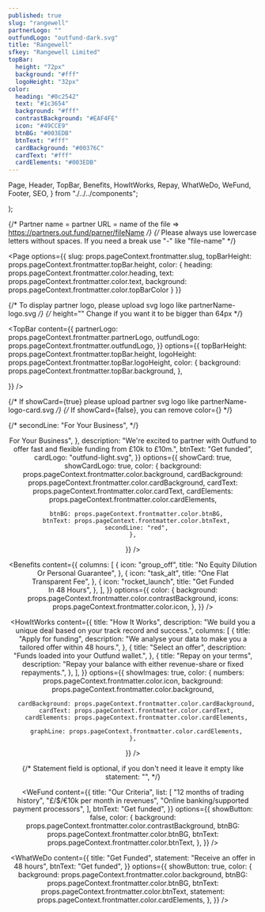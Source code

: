 ```yaml
---
published: true
slug: "rangewell"
partnerLogo: ""
outfundLogo: "outfund-dark.svg"
title: "Rangewell"
sfkey: "Rangewell Limited"
topBar:
  height: "72px"
  background: "#fff"
  logoHeight: "32px"
color:
  heading: "#0c2542"
  text: "#1c3654"
  background: "#fff"
  contrastBackground: "#EAF4FE"
  icon: "#49CCE9"
  btnBG: "#003EDB"
  btnText: "#fff"
  cardBackground: "#00376C"
  cardText: "#fff"
  cardElements: "#003EDB"
---
```


  Page,
  Header,
  TopBar,
  Benefits,
  HowItWorks,
  Repay,
  WhatWeDo,
  WeFund,
  Footer,
  SEO,
} from "./../../components";

  <SEO title={props.pageContext.frontmatter.title} />
);

{/* Partner name = partner URL = name of the file => https://partners.out.fund/parner/fileName */}
{/* Please always use lowercase letters without spaces. If you need a break use "-" like "file-name" */}

<Page
  options={{
    slug: props.pageContext.frontmatter.slug,
    topBarHeight: props.pageContext.frontmatter.topBar.height,
    color: {
      heading: props.pageContext.frontmatter.color.heading,
      text: props.pageContext.frontmatter.color.text,
      background: props.pageContext.frontmatter.color.topBarColor
    }
  }}
>

{/* To display partner logo, please upload svg logo like partnerName-logo.svg */}
{/* height="" Change if you want it to be bigger than 64px */}

<TopBar
  content={{
    partnerLogo: props.pageContext.frontmatter.partnerLogo,
    outfundLogo: props.pageContext.frontmatter.outfundLogo,
  }}
  options={{
    topBarHeight: props.pageContext.frontmatter.topBar.height,
    logoHeight: props.pageContext.frontmatter.topBar.logoHeight,
    color: {
      background: props.pageContext.frontmatter.topBar.background,
    },

}}
/>

{/* If showCard={true} please upload partner svg logo like partnerName-logo-card.svg */}
{/* If showCard={false}, you can remove color={} */}

{/* secondLine: "For Your Business", */}

<Header
  content={{
    title: {
      firstLine: "Revenue Based Finance <br/> For Your Business",
    },
    description:
      "We're excited to partner with Outfund to offer fast and flexible funding from £10k to £10m.",
    btnText: "Get funded",
    cardLogo: "outfund-light.svg",
  }}
  options={{
    showCard: true,
    showCardLogo: true,
    color: {
      background: props.pageContext.frontmatter.color.background,
      cardBackground: props.pageContext.frontmatter.color.cardBackground,
      cardText: props.pageContext.frontmatter.color.cardText,
      cardElements: props.pageContext.frontmatter.color.cardElements,

      btnBG: props.pageContext.frontmatter.color.btnBG,
      btnText: props.pageContext.frontmatter.color.btnText,
      secondLine: "red",
    },

}}
/>

<Benefits
  content={{
    columns: [
      {
        icon: "group_off",
        title: "No Equity Dilution <br/> Or Personal Guarantee",
      },
      {
        icon: "task_alt",
        title: "One Flat <br/> Transparent Fee",
      },
      {
        icon: "rocket_launch",
        title: "Get Funded <br/> In 48 Hours",
      },
    ],
  }}
  options={{
    color: {
      background: props.pageContext.frontmatter.color.contrastBackground,
      icons: props.pageContext.frontmatter.color.icon,
    },
  }}
/>

<HowItWorks
  content={{
    title:
      "How It Works",
    description:
      "We build you a unique deal based on your track record and success.",
    columns: [
      {
        title: "Apply for funding",
        description:
          "We analyse your data to make you a tailored offer within 48 hours.",
      },
      {
        title: "Select an offer",
        description:
          "Funds loaded into your Outfund wallet.",
      },
      {
        title: "Repay on your terms",
        description: "Repay your balance with either revenue-share or fixed repayments.",
      },
    ],
  }}
  options={{
    showImages: true,
    color: {
      numbers: props.pageContext.frontmatter.color.icon,
      background: props.pageContext.frontmatter.color.background,

      cardBackground: props.pageContext.frontmatter.color.cardBackground,
      cardText: props.pageContext.frontmatter.color.cardText,
      cardElements: props.pageContext.frontmatter.color.cardElements,

      graphLine: props.pageContext.frontmatter.color.cardElements,
    },

}}
/>

{/* Statement field is optional, if you don't need it leave it empty like statement: "", */}

<WeFund
  content={{
    title: "Our Criteria",
    list: [
      "12 months of trading history",
      "£/$/€10k per month in revenues",
      "Online banking/supported payment processors",
    ],
    btnText: "Get funded",
  }}
  options={{
    showButton: false,
    color: {
      background: props.pageContext.frontmatter.color.contrastBackground,
      btnBG: props.pageContext.frontmatter.color.btnBG,
      btnText: props.pageContext.frontmatter.color.btnText,
    },
  }}
/>

<WhatWeDo
  content={{
    title: "Get Funded",
    statement: "Receive an offer in 48 hours",
    btnText: "Get funded",
  }}
  options={{
    showButton: true,
    color: {
      background: props.pageContext.frontmatter.color.background,
      btnBG: props.pageContext.frontmatter.color.btnBG,
      btnText: props.pageContext.frontmatter.color.btnText,
      statement: props.pageContext.frontmatter.color.cardElements,
    },
  }}
/>

<Footer
  options={{
    showFooter: true,
    color: {
      background: "#fafafa",
    },
  }}
/>

</Page>
